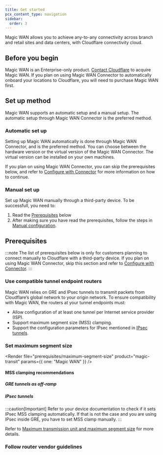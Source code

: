 ```yaml
---
title: Get started
pcx_content_type: navigation
sidebar:
  order: 3
---
```



Magic WAN allows you to achieve any-to-any connectivity across branch and retail sites and data centers, with Cloudflare connectivity cloud.

## Before you begin

Magic WAN is an Enterprise-only product. [Contact Cloudflare](https://www.cloudflare.com/magic-wan/) to acquire Magic WAN. If you plan on using Magic WAN Connector to automatically onboard your locations to Cloudflare, you will need to purchase Magic WAN first.

## Set up method

Magic WAN supports an automatic setup and a manual setup. The automatic setup through Magic WAN Connector is the preferred method.

### Automatic set up

Setting up Magic WAN automatically is done through Magic WAN Connector, and is the preferred method. You can choose between the hardware version or the virtual version of the Magic WAN Connector. The virtual version can be installed on your own machines.

If you plan on using Magic WAN Connector, you can skip the prerequisites below, and refer to [Configure with Connector](/magic-wan/configuration/connector/) for more information on how to continue.

### Manual set up

Set up Magic WAN manually through a third-party device. To be successfull, you need to:

1. Read the [Prerequisites](#prerequisites) below
2. After making sure you have read the prerequisites, follow the steps in [Manual configuration](/magic-wan/configuration/manually/).

## Prerequisites

:::note
The list of prerequisites below is only for customers planning to connect manually to Cloudflare with a third-party device. If you plan on using Magic WAN Connector, skip this section and refer to [Configure with Connector](/magic-wan/configuration/connector/).
:::

### Use compatible tunnel endpoint routers

Magic WAN relies on <GlossaryTooltip term="GRE tunnel" link="/magic-wan/reference/tunnels/">GRE</GlossaryTooltip> and <GlossaryTooltip term="IPsec tunnel" link="/magic-wan/reference/tunnels/#ipsec-tunnels">IPsec tunnels</GlossaryTooltip> to transmit packets from Cloudflare’s global network to your origin network. To ensure compatibility with Magic WAN, the routers at your tunnel endpoints must:

- Allow configuration of at least one tunnel per Internet service provider (ISP).
- Support <GlossaryTooltip term="maximum segment size (MSS)">maximum segment size (MSS)</GlossaryTooltip> clamping.
- Support the configuration parameters for IPsec mentioned in [IPsec tunnels](/magic-wan/reference/tunnels/#supported-configuration-parameters).

### Set maximum segment size

<Render
	file="prerequisites/maximum-segment-size"
	product="magic-transit"
	params={{ one: "Magic WAN" }}
/>
#### MSS clamping recommendations

##### GRE tunnels as off-ramp

<Render file="mtu-mss/mss-clamping-gre" />

##### IPsec tunnels

<Render file="mtu-mss/mss-clamping-ipsec" />

:::caution[Important]
Refer to your device documentation to check if it sets IPsec MSS clamping automatically. If that is not the case and you are using IPsec inside GRE, you have to set MSS clamp manually.
:::

Refer to [Maximum transmission unit and maximum segment size](/magic-wan/reference/mtu-mss/) for more details.

### Follow router vendor guidelines

<Render
	file="prerequisites/router-vendor-guidelines-mss-settings-origin"
	product="magic-transit"
/>
